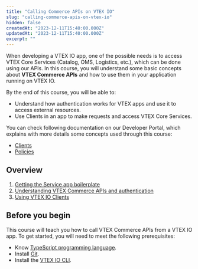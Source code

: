 ```yaml
---
title: "Calling Commerce APIs on VTEX IO"
slug: "calling-commerce-apis-on-vtex-io"
hidden: false
createdAt: "2023-12-11T15:40:00.000Z"
updatedAt: "2023-12-11T15:40:00.000Z"
excerpt: ""
---
```

When developing a VTEX IO app, one of the possible needs is to access VTEX Core Services (Catalog, OMS, Logistics, etc.), which can be done using our APIs. In this course, you will understand some basic concepts about **VTEX Commerce APIs** and how to use them in your application running on VTEX IO.

By the end of this course, you will be able to:

- Understand how authentication works for VTEX apps and use it to access external resources.
- Use Clients in an app to make requests and access VTEX Core Services.

You can check following documentation on our Developer Portal, which explains with more details some concepts used through this course:

- [Clients](https://developers.vtex.com/docs/guides/vtex-io-documentation-clients)
- [Policies](https://developers.vtex.com/docs/guides/vtex-io-documentation-policies)

## Overview

1. [Getting the Service app boilerplate](https://developers.vtex.com/docs/guides/calling-commerce-apis-1-getting-the-service-app-boilerplate)
2. [Understanding VTEX Commerce APIs and authentication](https://developers.vtex.com/docs/guides/calling-commerce-apis-2-discovering-vtex-commerce-apis-and-authentication)
3. [Using VTEX IO Clients](https://developers.vtex.com/docs/guides/calling-commerce-apis-3-using-vtex-io-clients)

## Before you begin

This course will teach you how to call VTEX Commerce APIs from a VTEX IO app. To get started, you will need to meet the following prerequisites:

- Know [TypeScript programming language](https://www.typescriptlang.org/).
- Install [Git](https://git-scm.com).
- Install the [VTEX IO CLI](https://developers.vtex.com/docs/guides/vtex-io-documentation-vtex-io-cli-install).
